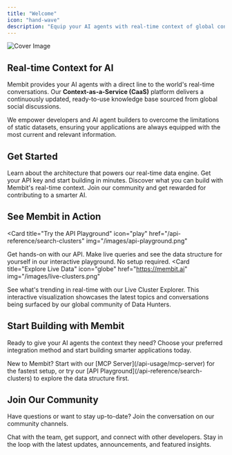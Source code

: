 ```yaml
---
title: "Welcome"
icon: "hand-wave"
description: "Equip your AI agents with real-time context of global conversations."
---
```


<img
  src="/images/cover/welcome.png"
  alt="Cover Image"
  className="rounded-lg"
  noZoom
/>

## Real-time Context for AI

Membit provides your AI agents with a direct line to the world's real-time conversations. Our **Context-as-a-Service (CaaS)** platform delivers a continuously updated, ready-to-use knowledge base sourced from global social discussions.

We empower developers and AI agent builders to overcome the limitations of static datasets, ensuring your applications are always equipped with the most current and relevant information.

## Get Started

<CardGroup cols={2}>
  <Card title="How Membit Works" icon="microchip" href="/how-membit-works">
    Learn about the architecture that powers our real-time data engine.
  </Card>
  <Card title="Get Your API Key" icon="key" href="/access-and-auth">
    Get your API key and start building in minutes.
  </Card>
  <Card title="Explore Use Cases" icon="sparkle" href="/use-cases">
    Discover what you can build with Membit's real-time context.
  </Card>
  <Card
    title="Become a Data Hunter"
    icon="user-plus"
    href="/data-hunters/browser-extension"
  >
    Join our community and get rewarded for contributing to a smarter AI.
  </Card>
</CardGroup>

## See Membit in Action

<Card
  title="Try the API Playground"
  icon="play"
  href="/api-reference/search-clusters"
  img="/images/api-playground.png"
>
  Get hands-on with our API. Make live queries and see the data structure for
  yourself in our interactive playground. No setup required.
</Card>
<Card
  title="Explore Live Data"
  icon="globe"
  href="https://membit.ai"
  img="/images/live-clusters.png"
>
  See what's trending in real-time with our Live Cluster Explorer. This
  interactive visualization showcases the latest topics and conversations being
  surfaced by our global community of Data Hunters.
</Card>

## Start Building with Membit

Ready to give your AI agents the context they need? Choose your preferred integration method and start building smarter applications today.

<Tip>
  New to Membit? Start with our [MCP Server](/api-usage/mcp-server) for the
  fastest setup, or try our [API Playground](/api-reference/search-clusters) to
  explore the data structure first.
</Tip>

<CardGroup cols={3}>
  <Card
    title="MCP Server"
    icon="/images/icons/mcp.svg"
    href="/api-usage/mcp-server"
    horizontal
  />
  <Card
    title="Python"
    icon="/images/icons/python.svg"
    href="/api-usage/python"
    horizontal
  />
  <Card
    title="TypeScript"
    icon="/images/icons/typescript.svg"
    href="/api-usage/typescript"
    horizontal
  />
  <Card
    title="n8n"
    icon="/images/icons/n8n.svg"
    href="/integrations/no-code-agent-frameworks/n8n"
    horizontal
  />
  <Card
    title="Gumloop"
    icon="/images/icons/gumloop.svg"
    href="/integrations/no-code-agent-frameworks/gumloop"
    horizontal
  />
  <Card
    title="Flowise"
    icon="/images/icons/flowise.png"
    href="/integrations/no-code-agent-frameworks/flowise"
    horizontal
  />
  <Card
    title="Langflow"
    icon="/images/icons/langflow.svg"
    href="/integrations/no-code-agent-frameworks/langflow"
    horizontal
  />
  <Card
    title="Cursor"
    icon="/images/icons/cursor.png"
    href="/integrations/no-code-agent-frameworks/cursor"
    horizontal
  />
  <Card
    title="CrewAI"
    icon="/images/icons/crewai.svg"
    href="/integrations/python-agent-framework/crewai"
    horizontal
  />
  <Card
    title="LangChain"
    icon="/images/icons/langchain.svg"
    href="/integrations/python-agent-framework/langchain"
    horizontal
  />
  <Card
    title="LlamaIndex"
    icon="/images/icons/llamaindex.png"
    href="/integrations/python-agent-framework/llamaindex"
    horizontal
  />
  <Card
    title="Autogen"
    icon="/images/icons/autogen.png"
    href="/integrations/python-agent-framework/autogen"
    horizontal
  />
  <Card
    title="Mastra"
    icon="/images/icons/mastra.svg"
    href="/integrations/typescript-agent-framework/mastra"
    horizontal
  />
  <Card
    title="Voltagent"
    icon="/images/icons/voltagent.png"
    href="/integrations/typescript-agent-framework/voltagent"
    horizontal
  />
</CardGroup>

## Join Our Community

Have questions or want to stay up-to-date? Join the conversation on our community channels.

<CardGroup cols={2}>
  <Card
    title="Join our Discord"
    icon="discord"
    href="https://discord.gg/7TYEwVaTuk"
  >
    Chat with the team, get support, and connect with other developers.
  </Card>
  <Card title="Follow us on X" icon="twitter" href="https://x.com/membit_ai">
    Stay in the loop with the latest updates, announcements, and featured
    insights.
  </Card>
</CardGroup>
